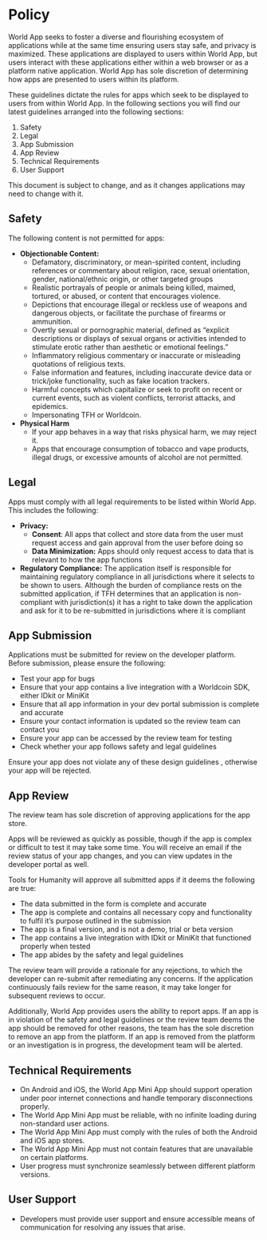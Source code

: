 
# Policy

World App seeks to foster a diverse and flourishing ecosystem of applications while at the same time ensuring users stay safe, and privacy is maximized. These applications are displayed to users within World App, but users interact with these applications either within a web browser or as a platform native application. World App has sole discretion of determining how apps are presented to users within its platform. 

These guidelines dictate the rules for apps which seek to be displayed to users from within World App. In the following sections you will find our latest guidelines arranged into the following sections:

1. <Link href="/mini-apps/more/guidelines#safety" aria-label="Home">Safety</Link>
2. <Link href="/mini-apps/more/guidelines#legal" aria-label="Home">Legal</Link>
3. <Link href="/mini-apps/more/guidelines#app-submission" aria-label="Home">App Submission</Link>
4. <Link href="/mini-apps/more/guidelines#app-review" aria-label="Home">App Review</Link>
5. <Link href="/mini-apps/more/guidelines#technical-requirements" aria-label="Home">Technical Requirements</Link>
6. <Link href="/mini-apps/more/guidelines#user-support" aria-label="Home">User Support</Link>

This document is subject to change, and as it changes applications may need to change with it.

## Safety

The following content is not permitted for apps:

-   **Objectionable Content:**
    -   Defamatory, discriminatory, or mean-spirited content, including references or commentary about religion, race, sexual orientation, gender, national/ethnic origin, or other targeted groups
    -   Realistic portrayals of people or animals being killed, maimed, tortured, or abused, or content that encourages violence.
    -   Depictions that encourage illegal or reckless use of weapons and dangerous objects, or facilitate the purchase of firearms or ammunition.
    -   Overtly sexual or pornographic material, defined as “explicit descriptions or displays of sexual organs or activities intended to stimulate erotic rather than aesthetic or emotional feelings.”
    -   Inflammatory religious commentary or inaccurate or misleading quotations of religious texts.
    -   False information and features, including inaccurate device data or trick/joke functionality, such as fake location trackers.
    -   Harmful concepts which capitalize or seek to profit on recent or current events, such as violent conflicts, terrorist attacks, and epidemics.
    -   Impersonating TFH or Worldcoin.
-   **Physical Harm**
    -   If your app behaves in a way that risks physical harm, we may reject it.
    -   Apps that encourage consumption of tobacco and vape products, illegal drugs, or excessive amounts of alcohol are not permitted.

## Legal

Apps must comply with all legal requirements to be listed within World App. This includes the following:

- **Privacy:**
    - **Consent**: All apps that collect and store data from the user must request access and gain approval from the user before doing so
    - **Data Minimization:** Apps should only request access to data that is relevant to how the app functions
- **Regulatory Compliance:** The application itself is responsible for maintaining regulatory compliance in all jurisdictions where it selects to be shown to users. Although the burden of compliance rests on the submitted application, if TFH determines that an application is non-compliant with jurisdiction(s) it has a right to take down the application and ask for it to be re-submitted in jurisdictions where it is compliant

## App Submission

Applications must be submitted for review on the developer platform. Before submission, please ensure the following:

-   Test your app for bugs
-   Ensure that your app contains a live integration with a Worldcoin SDK, either IDkit or MiniKit
-   Ensure that all app information in your dev portal submission is complete and accurate
-   Ensure your contact information is updated so the review team can contact you
-   Ensure your app can be accessed by the review team for testing
-   Check whether your app follows safety and legal guidelines

Ensure your app does not violate any of these <Link href="/mini-apps/design/app-guidelines">design guidelines</Link>
, otherwise your app will be rejected.


## App Review

The review team has sole discretion of approving applications for the app store.

Apps will be reviewed as quickly as possible, though if the app is complex or difficult to test it may take some time. You will receive an email if the review status of your app changes, and you can view updates in the developer portal as well.

Tools for Humanity will approve all submitted apps if it deems the following are true:

-   The data submitted in the form is complete and accurate
-   The app is complete and contains all necessary copy and functionality to fulfil it’s purpose outlined in the submission
-   The app is a final version, and is not a demo, trial or beta version
-   The app contains a live integration with IDkit or MiniKit that functioned properly when tested
-   The app abides by the safety and legal guidelines

The review team will provide a rationale for any rejections, to which the developer can re-submit after remediating any concerns. If the application continuously fails review for the same reason, it may take longer for subsequent reviews to occur.

Additionally, World App provides users the ability to report apps. If an app is in violation of the safety and legal guidelines or the review team deems the app should be removed for other reasons, the team has the sole discretion to remove an app from the platform. If an app is removed from the platform or an investigation is in progress, the development team will be alerted.

## Technical Requirements

-   On Android and iOS, the World App Mini App should support operation under poor internet connections and handle temporary disconnections properly.
-   The World App Mini App must be reliable, with no infinite loading during non-standard user actions.
-   The World App Mini App must comply with the rules of both the Android and iOS app stores.
-   The World App Mini App must not contain features that are unavailable on certain platforms.
-   User progress must synchronize seamlessly between different platform versions.

## User Support

-   Developers must provide user support and ensure accessible means of communication for resolving any issues that arise.
